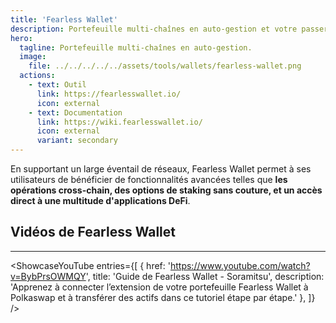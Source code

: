 ```yaml
---
title: 'Fearless Wallet'
description: Portefeuille multi-chaînes en auto-gestion et votre passerelle vers les applications Web3 sur Polkadot.
hero:
  tagline: Portefeuille multi-chaînes en auto-gestion.
  image: 
    file: ../../../../../assets/tools/wallets/fearless-wallet.png
  actions:
    - text: Outil
      link: https://fearlesswallet.io/
      icon: external
    - text: Documentation
      link: https://wiki.fearlesswallet.io/
      icon: external
      variant: secondary
---
```



En supportant un large éventail de réseaux, Fearless Wallet permet à ses utilisateurs de bénéficier de fonctionnalités avancées telles que **les opérations cross-chain, des options de staking sans couture, et un accès direct à une multitude d'applications DeFi**.

## Vidéos de Fearless Wallet
------------
<ShowcaseYouTube
  entries={[
    {
      href: 'https://www.youtube.com/watch?v=BybPrsOWMQY',
      title: 'Guide de Fearless Wallet - Soramitsu',
      description: 'Apprenez à connecter l’extension de votre portefeuille Fearless Wallet à Polkaswap et à transférer des actifs dans ce tutoriel étape par étape.'
    },
  ]} />